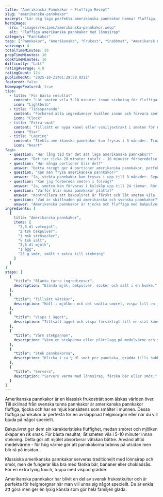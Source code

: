 ```yaml
---
title: "Amerikanska Pannkakor – Fluffiga Recept"
slug: "amerikanska-pannkakor"
excerpt: "Lär dig laga perfekta amerikanska pannkakor hemma! Fluffiga, mjuka och gyllene pannkakor som smakar precis som på restaurang. Enkelt recept för hela familjen!"
heroImage:
  src: "/images/recipes/amerikanska-pannkakor.webp"
  alt: "Fluffiga amerikanska pannkakor med lönnsirap"
category: "Pannkakor"
tags: ["Pannkakor", "Amerikanska", "Frukost", "Snabbmat", "Amerikansk mat"]
servings: 4
totalTimeMinutes: 20
prepTimeMinutes: 10
cookTimeMinutes: 10
difficulty: "Lätt"
ratingAverage: 4.8
ratingCount: 124
publishedAt: "2025-10-21T01:29:58.931Z"
featured: false
homepageFeatured: true
tips:
  - title: "För bästa resultat"
    content: "Låt smeten vila 5-10 minuter innan stekning för fluffigare amerikanska pannkakor. Detta gör att mjölet absorberar vätskan bättre."
    icon: "Lightbulb"
  - title: "Tidssparande"
    content: "Förbered alla ingredienser kvällen innan och förvara smeten i kylskåp. Rör om lätt innan stekning."
    icon: "Clock"
  - title: "Extra smak"
    content: "Tillsätt en nypa kanel eller vaniljextrakt i smeten för mer aromatiska pannkakor som smakar som på restaurang."
    icon: "Star"
  - title: "Lagring"
    content: "Stekta amerikanska pannkakor kan frysas i 3 månader. Tina i mikrovågsugn eller stekpanna på låg värme."
    icon: "Heart"
faqs:
  - question: "Hur lång tid tar det att laga amerikanska pannkakor?"
    answer: "Det tar cirka 20 minuter totalt - 10 minuter förberedelse och 10 minuter stekning. Perfekt för snabb frukost!"
  - question: "Hur många portioner blir det?"
    answer: "Detta recept ger 4 portioner amerikanska pannkakor, perfekt för en familj på 4 personer."
  - question: "Kan man frysa amerikanska pannkakor?"
    answer: "Ja, stekta pannkakor kan frysas i upp till 3 månader. Separera med bakplåtspapper och tina i mikrovågsugn."
  - question: "Kan jag förbereda smeten i förväg?"
    answer: "Ja, smeten kan förvaras i kylskåp upp till 24 timmar. Rör om lätt innan stekning för bästa resultat."
  - question: "Varför blir mina pannkakor platta?"
    answer: "Kontrollera att bakpulvret är färskt och låt smeten vila. Stek på medelvärme för jämn gyllenbrun färg."
  - question: "Vad är skillnaden på amerikanska och svenska pannkakor?"
    answer: "Amerikanska pannkakor är tjocka och fluffiga med bakpulver, medan svenska pannkakor är tunna och stekta som crepes."
ingredients: [
  {
    title: "Amerikanska pannkakor",
    items: [
      "2,5 dl vetemjöl",
      "2 tsk bakpulver",
      "1 msk strösocker",
      "½ tsk salt",
      "2,5 dl mjölk",
      "1 ägg",
      "25 g smör, smält + extra till stekning"
    ]
  }
]
steps: [
  {
    "title": "Blanda torra ingredienser",
    description: "Blanda mjöl, bakpulver, socker och salt i en bunke."
  },
  {
    "title": "Tillsätt vätskor",
    description: "Häll i mjölken och det smälta smöret, vispa till en jämn smet."
  },
  {
    "title": "Vispa i ägget",
    description: "Tillsätt ägget och vispa försiktigt till en slät konsistens (undvik klumpar)."
  },
  {
    "title": "Värm stekpannan",
    description: "Värm en stekpanna eller plättlagg på medelvärme och smörj lätt."
  },
  {
    "title": "Stek pannkakorna",
    description: "Klicka i ca ½ dl smet per pannkaka, grädda tills bubblor syns och kanten stelnar, vänd och stek andra sidan gyllene."
  },
  {
    "title": "Servera",
    description: "Servera varma med lönnsirap, färska bär eller smör."
  }
]
---
```


Amerikanska pannkakor är en klassisk frukosträtt som älskas världen över. Till skillnad från svenska tunna pannkakor är amerikanska pannkakor fluffiga, tjocka och har en mjuk konsistens som smälter i munnen. Dessa fluffiga pannkakor är perfekta för en avslappnad helgmorgon eller när du vill bjuda på något speciellt.

Bakpulvret ger dem sin karakteristiska fluffighet, medan smöret och mjölken skapar en rik smak. För bästa resultat, låt smeten vila i 5-10 minuter innan stekning. Detta gör att mjölet absorberar vätskan bättre. Använd alltid medelvärme - för hög värme gör att pannkakorna bränns på utsidan men blir rå på insidan.

Klassiska amerikanska pannkakor serveras traditionellt med lönnsirap och smör, men de fungerar lika bra med färska bär, bananer eller chokladsås. För en extra lyxig touch, toppa med vispad grädde.

Amerikanska pannkakor har blivit en del av svensk frukostkultur och är perfekta för helgmorgnar när man vill unna sig något speciellt. De är enkla att göra men ger en lyxig känsla som gör hela familjen glada.

